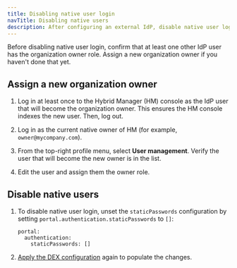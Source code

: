 ```yaml
---
title: Disabling native user login
navTitle: Disabling native users
description: After configuring an external IdP, disable native user login.
---
```


Before disabling native user login, confirm that at least one other IdP user has the organization owner role. Assign a new organization owner if you haven't done that yet.

## Assign a new organization owner

1.  Log in at least once to the Hybrid Manager (HM) console as the IdP user that will become the organization owner. This ensures the HM console indexes the new user. Then, log out.

1.  Log in as the current native owner of HM (for example, `owner@mycompany.com`).

3.  From the top-right profile menu, select **User management**. Verify the user that will become the new owner is in the list.   

1.  Edit the user and assign them the owner role.

## Disable native users

1.  To disable native user login, unset the `staticPasswords` configuration by setting `portal.authentication.staticPasswords` to `[]`:

    ```
    portal:
      authentication:
        staticPasswords: []
    ```
1.  [Apply the DEX configuration](/edb-postgres-ai/latest/hybrid-manager/using_hybrid_manager/managing_users/apply_dex_config/) again to populate the changes.

